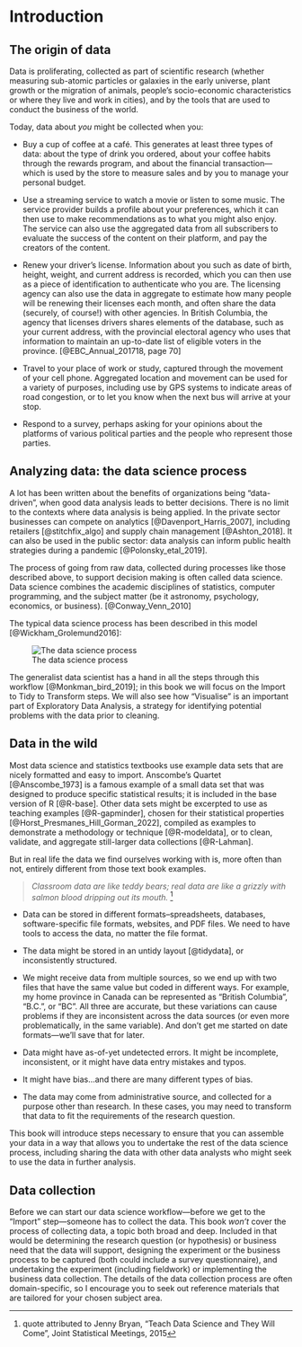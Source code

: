 \mainmatter

# Introduction {#intro}

## The origin of data

Data is proliferating, collected as part of scientific research (whether measuring sub-atomic particles or galaxies in the early universe, plant growth or the migration of animals, people's socio-economic characteristics or where they live and work in cities), and by the tools that are used to conduct the business of the world. 

Today, data about _you_ might be collected when you: 

* Buy a cup of coffee at a café. This generates at least three types of data: about the type of drink you ordered, about your coffee habits through the rewards program, and about the financial transaction—which is used by the store to measure sales and by you to manage your personal budget. 

* Use a streaming service to watch a movie or listen to some music. The service provider builds a profile about your preferences, which it can then use to make recommendations as to what you might also enjoy. The service can also use the aggregated data from all subscribers to evaluate the success of the content on their platform, and pay the creators of the content.

* Renew your driver's license. Information about you such as date of birth, height, weight, and current address is recorded, which you can then use as a piece of identification to authenticate who you are. The licensing agency can also use the data in aggregate to estimate how many people will be renewing their licenses each month, and often share the data (securely, of course!) with other agencies. In British Columbia, the agency that licenses drivers shares elements of the database, such as your current address, with the provincial electoral agency who uses that information to maintain an up-to-date list of eligible voters in the province. [@EBC_Annual_201718, page 70]

* Travel to your place of work or study, captured through the movement of your cell phone. Aggregated location and movement can be used for a variety of purposes, including use by GPS systems to indicate areas of road congestion, or to let you know when the next bus will arrive at your stop.

* Respond to a survey, perhaps asking for your opinions about the platforms of various political parties and the people who represent those parties.


## Analyzing data: the data science process

A lot has been written about the benefits of organizations being "data-driven", when good data analysis leads to better decisions. There is no limit to the contexts where data analysis is being applied. In the private sector businesses can compete on analytics [@Davenport_Harris_2007], including retailers [@stitchfix_algo] and supply chain management [@Ashton_2018]. It can also be used in the public sector: data analysis can inform 
public health strategies during a pandemic [@Polonsky_etal_2019].

The process of going from raw data, collected during processes like those described above, to support decision making is often called data science. Data science combines the academic disciplines of statistics, computer programming, and the subject matter (be it astronomy, psychology, economics, or business). [@Conway_Venn_2010]

The typical data science process has been described in this model [@Wickham_Grolemund2016]:

![The data science process](img\data-science.png)

The generalist data scientist has a hand in all the steps through this workflow [@Monkman_bird_2019]; in this book we will focus on the Import to Tidy to Transform steps. We will also see how "Visualise" is an important part of Exploratory Data Analysis\index{exploratory data analysis}, a strategy for identifying potential problems with the data prior to cleaning.


 

## Data in the wild

Most data science and statistics textbooks use example data sets that are nicely formatted and easy to import.  Anscombe's Quartet [@Anscombe_1973] is a famous example of a small data set that was designed to produce specific statistical results; it is included in the base version of R [@R-base]. Other data sets might be excerpted to use as teaching examples [@R-gapminder], chosen for their statistical properties [@Horst_Presmanes_Hill_Gorman_2022], compiled as examples to demonstrate a methodology or technique [@R-modeldata], or to clean, validate, and aggregate still-larger data collections [@R-Lahman]. 


But in real life the data we find ourselves working with is, more often than not, entirely different from those text book examples. 

> _Classroom data are like teddy bears; real data are like a grizzly with salmon blood dripping out its mouth._ ^[quote attributed to Jenny Bryan, "Teach Data Science and They Will Come", Joint Statistical Meetings, 2015]

* Data can be stored in different formats–spreadsheets, databases, software-specific file formats, websites, and PDF files. We need to have tools to access the data, no matter the file format.

* The data might be stored in an untidy layout [@tidydata], or inconsistently structured.

* We might receive data from multiple sources, so we end up with two files that have the same value but coded in different ways. For example, my home province in Canada can be represented as "British Columbia", "B.C.", or "BC". All three are accurate, but these variations can cause problems if they are inconsistent across the data sources (or even more problematically, in the same variable). And don't get me started on date formats—we'll save that for later.

* Data might have as-of-yet undetected errors. It might be incomplete, inconsistent, or it might have data entry mistakes and typos.

* It might have bias...and there are many different types of bias.

* The data may come from administrative source, and collected for a purpose other than research. In these cases, you may need to transform that data to fit the requirements of the research question.

This book will introduce steps necessary to ensure that you can assemble your data in a way that allows you to undertake the rest of the data science process, including sharing the data with other data analysts who might seek to use the data in further analysis. 



## Data collection

Before we can start our data science workflow—before we get to the "Import" step—someone has to collect the data. This book _won't_ cover the process of collecting data, a topic both broad and deep. Included in that would be determining the research question (or hypothesis) or business need that the data will support, designing the experiment or the business process to be captured (both could include a survey questionnaire), and undertaking the experiment (including fieldwork) or implementing the business data collection. The details of the data collection process are often domain-specific, so I encourage you to seek out reference materials that are tailored for your chosen subject area.



<!-- 
This file by Martin Monkman is licensed under a Creative Commons Attribution 4.0 International License. 
-->

